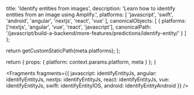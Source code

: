 
  title: 'Identify entities from images',
  description: 'Learn how to identify entities from an image using Amplify.',
  platforms: [
    'javascript',
    'swift',
    'android',
    'angular',
    'nextjs',
    'react',
    'vue'
  ],
  canonicalObjects: [
    {
      platforms: ['nextjs', 'angular', 'vue', 'react', 'javascript'],
      canonicalPath:
        '/javascript/build-a-backend/more-features/predictions/identify-entity/'
    }
  ]
};

  return getCustomStaticPath(meta.platforms);
};

  return {
    props: {
      platform: context.params.platform,
      meta
    }
  };
}


<Fragments
  fragments={{
    javascript: identifyEntityJs,
    angular: identifyEntityJs,
    nextjs: identifyEntityJs,
    react: identifyEntityJs,
    vue: identifyEntityJs,
    swift: identifyEntityIOS,
    android: identifyEntityAndroid
  }}
/>

